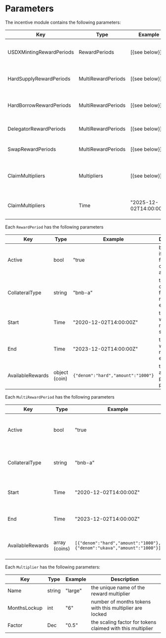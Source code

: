 
# Parameters

The incentive module contains the following parameters:

| Key                      | Type               | Example                | Description                                  |
| ------------------------ | ------------------ | ---------------------- | -------------------------------------------- |
| USDXMintingRewardPeriods | RewardPeriods      | [{see below}]          | USDX minting reward periods                  |
| HardSupplyRewardPeriods  | MultiRewardPeriods | [{see below}]          | Hard supply reward periods                   |
| HardBorrowRewardPeriods  | MultiRewardPeriods | [{see below}]          | Hard borrow reward periods                   |
| DelegatorRewardPeriods   | MultiRewardPeriods | [{see below}]          | Delegator reward periods                     |
| SwapRewardPeriods        | MultiRewardPeriods | [{see below}]          | Swap reward periods                          |
| ClaimMultipliers         | Multipliers        | [{see below}]          | Multipliers applied when rewards are claimed |
| ClaimMultipliers         | Time               | "2025-12-02T14:00:00Z" | Time when reward claiming ends               |

Each `RewardPeriod` has the following parameters

| Key              | Type          | Example                            | Description                                           |
| ---------------- | ------------- | ---------------------------------- | ----------------------------------------------------- |
| Active           | bool          | "true                              | boolean for if rewards for this collateral are active |
| CollateralType   | string        | "bnb-a"                            | the collateral for which rewards are eligible         |
| Start            | Time          | "2020-12-02T14:00:00Z"             | the time at which rewards start                       |
| End              | Time          | "2023-12-02T14:00:00Z"             | the time at which rewards end                         |
| AvailableRewards | object (coin) | `{"denom":"hard","amount":"1000"}` | the rewards available per reward period               |

Each `MultiRewardPeriod` has the following parameters

| Key              | Type          | Example                                                                 | Description                                           |
| ---------------- | ------------- | ----------------------------------------------------------------------- | ----------------------------------------------------- |
| Active           | bool          | "true                                                                   | boolean for if rewards for this collateral are active |
| CollateralType   | string        | "bnb-a"                                                                 | the collateral for which rewards are eligible         |
| Start            | Time          | "2020-12-02T14:00:00Z"                                                  | the time at which rewards start                       |
| End              | Time          | "2023-12-02T14:00:00Z"                                                  | the time at which rewards end                         |
| AvailableRewards | array (coins) | `[{"denom":"hard","amount":"1000"}, {"denom":"ukava","amount":"1000"}]` | the rewards available per reward period               |

Each `Multiplier` has the following parameters:

| Key          | Type   | Example | Description                                                |
| ------------ | ------ | ------- | ---------------------------------------------------------- |
| Name         | string | "large" | the unique name of the reward multiplier                   |
| MonthsLockup | int    | "6"     | number of months tokens with this multiplier are locked    |
| Factor       | Dec    | "0.5"   | the scaling factor for tokens claimed with this multiplier |


>
